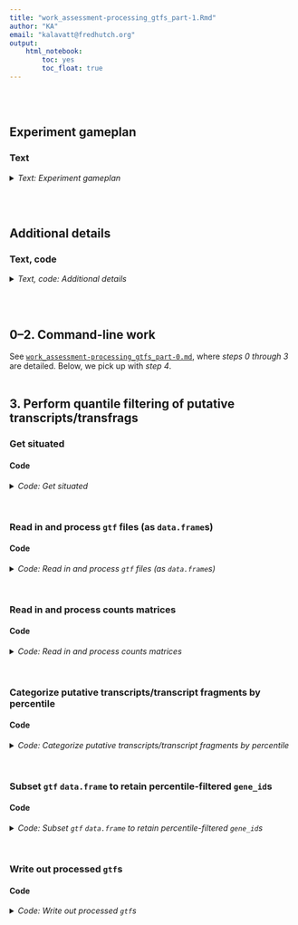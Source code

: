 ```yaml
---
title: "work_assessment-processing_gtfs_part-1.Rmd"
author: "KA"
email: "kalavatt@fredhutch.org"
output:
    html_notebook:
        toc: yes
        toc_float: true
---
```

<br />
<br />

## Experiment gameplan
### Text
<details>
<summary><i>Text: Experiment gameplan</i></summary>

1. Use `GffRead` to filter `Trinity`-derived `GMAP`-aligned `gff3` files.
2. Use ~~`featureCounts`~~ `htseq-count` to perform feature counting with respect to `type`s "locus", "mRNA", "exon", and "CDS" features from "base" calls to `GffRead`, and with respect to `type` "gene" from "intron-filtering-only" calls to `GffRead`.
3. Read in resulting counts matrices and `gtf` files using custom `R` code; perform processing as necessary using a mix of `bioconductor` and `tidyverse` programs.
4. In terms of raw, non-normalized alignment-to-putative transcript/transcript fragment (transfrag) tallies, retain putative transcripts/transfrags with tallies greater than or equal to a given percentile; in this case, generate results for the 5th to 95th percentiles in iterations of five.
6. Use ~~`rtracklayer`~~ *custom code* to write the converted, collapsed, counts-filtered data objects as `gtf` files.
7. Send the processed `gtf` files to Alison Greenlaw for inspection.

For both Q and G1, Alison asked me to filter the assemblies generated with `Trinity` parameter `mkc` = 1, 4, 8. However, for the sake of completeness, and to understand clearly what "incorrectness" looks like, I will filter `mkc` = 2, 16, 32 as well. Remember that the `Trinity` parameters `mir`, `mg`, and `gf` were held at default levels for the specific assemblies to surveyed by Alison.
</details>
<br />
<br />

## Additional details
### Text, code
<details>
<summary><i>Text, code: Additional details</i></summary>

#### I. On calling `gffread`
```bash
#!/bin/bash

#  "Base" call to GffRead
gffread \
    -v \
    -g "${fasta_g}" \
    -i 1000 \
    -Z \
    -M -K -Q \
    -F -N -P \
    --force-exons --gene2exon \
    -o "${out}" \
    <(awk -F '\t' 'BEGIN {OFS = FS} { gsub(/chr/, "", $1); gsub(/M/, "Mito", $1); print }' "${in}") \
         > >(tee -a "${err_out%.}.stdout.txt") \
        2> >(tee -a "${err_out%.}.stderr.txt")

#  "Intron-filtering-only" call to GffRead
#+ 
#+ No collapsing, merging with these files; only filtering to exclude exonic
#+ features with introns greater than 1000 bp in length
gffread \
    -v -O \
    -i 1000 \
    -o "${out/.gff3/-intron-filtering-only.gff3}" \
    <(awk -F '\t' 'BEGIN {OFS = FS} { gsub(/chr/, "", $1); gsub(/M/, "Mito", $1); print }' "${in}") \
         > >(tee -a "${err_out%.}-intron-filtering-only.stdout.txt") \
        2> >(tee -a "${err_out%.}-intron-filtering-only.stderr.txt")
```

##### Meaning of parameters
###### "Base" call to `GffRead`
- `-v` expose (warn about) duplicate transcript IDs and other potential problems with the given GFF/GTF records
- `-g` full path to a fasta file with the genomic sequences for all input mappings (one per genomic sequence, with file names matching sequence names) (#NOTE i.e., the fasta - file output from running Trinity in genome-guided mode)
- `-i` discard transcripts having an intron larger than 1000 bp
- `-Z` merge very close exons into a single exon (when intron size<4)
- `-M` cluster the input transcripts into loci, discarding "redundant" transcripts (those with the same exact introns and fully contained or equal boundaries)
- `-K` for the -M option, also discard as redundant the shorter, fully contained transcripts (intron chains matching a part of the container)
- `-Q` for the -M option, no longer require boundary containment when assessing redundancy (can be combined with -K); only introns have to match for multi-exon transcripts, and >=80% overlap for single-exon transcripts
- `-F` keep all GFF attributes (for non-exon features)
- `-N` discard multi-exon mRNAs that have any intron with a non-canonical splice site consensus (i.e., not GT-AG, GC-AG or AT-AC)
- `-P` add transcript level GFF attributes about the coding status of each transcript, including partialness or in-frame stop codons (requires -g)
- `--force-exons` make sure that the lowest level GFF features are considered "exon" features (#NOTE This is standard in gff3 and gtf files)
- `-o` write the output records into <outfile> instead of stdout

###### "Intron-filtering-only" call to `GffRead`
- `-v` expose (warn about) duplicate transcript IDs and other potential problems with the given GFF/GTF records
- `-O` process other non-transcript GFF records (by default non-transcript records are ignored) (`#NOTE` This keeps 'gene' features (output by gmap) in the gff3/gtf, although "gene" is exactly the same as "mRNA" as output by gmap)
- `-i` discard transcripts having an intron larger than 1000 bp
- `-o` write the output records into <outfile> instead of stdout
<br />

#### II. On calling `htseq-count`
##### ...with respect to `type` "locus"
As a result of calling gffread with the `-Z` `-M` `-K` and `-Q` arguments, a new feature is added to the gff3/gtf files: "locus". "locus" is a putative parent feature made from collapsing and joining "children" features (hierarchically, "mRNA" and "exon") as described for `-Z` `-M` `-K` and `-Q`. This is an extension of the kind of collapsing performed by `gffcompare -C`. Thus, counts matrices were created with respect to these "locus" features.

```bash
#!/bin/bash

sbatch \
    --job-name="htseq-count-locus" \
    --nodes=1 \
    --cpus-per-task=8 \
    --error="${err_out}-locus.%A.stderr.txt" \
    --output="${err_out}-locus.%A.stdout.txt" \
    htseq-count \
        --order "pos" \
        --stranded "${hc_strd}" \
        --nonunique "all" \
        --type "locus" \
        --idattr "ID" \
        --nprocesses 8 \
        --counts_output "${out/.tsv/-locus.tsv}" \
        --with-header \
        ${bams[*]} \
        "${in}"
```

##### ...with respect to `type` "mRNA"
Create the counts matrix by looking at children "mRNA" features rather than parent "locus" features. This is the kind of collapsing performed by `gffcompare -C`.

```bash
#!/bin/bash

sbatch \
    --job-name="htseq-count-mRNA" \
    --nodes=1 \
    --cpus-per-task=8 \
    --error="${err_out}-mRNA.%A.stderr.txt" \
    --output="${err_out}-mRNA.%A.stdout.txt" \
    htseq-count \
        --order "pos" \
        --stranded "${hc_strd}" \
        --nonunique "all" \
        --type "mRNA" \
        --idattr "ID" \
        --nprocesses 8 \
        --counts_output "${out/.tsv/-mRNA.tsv}" \
        --with-header \
        ${bams[*]} \
        "${in}"
```

##### ...with respect to `type` "exon"
Create the counts matrix by looking at children "exon" features.

```bash
#!/bin/bash

sbatch \
    --job-name="htseq-count-exon" \
    --nodes=1 \
    --cpus-per-task=8 \
    --error="${err_out}-exon.%A.stderr.txt" \
    --output="${err_out}-exon.%A.stdout.txt" \
    htseq-count \
        --order "pos" \
        --stranded "${hc_strd}" \
        --nonunique "all" \
        --type "exon" \
        --idattr "Parent" \
        --nprocesses 8 \
        --counts_output "${out/.tsv/-exon.tsv}" \
        --with-header \
        ${bams[*]} \
        "${in}"
```

##### ...with respect to `type` "CDS"
`gffread` scans the `fasta`s supplied `-g` and roughly estimates start and stop codons from the nt sequences; it then adds these CDS estimates to the `gff3`/`gtf` files. Create the counts matrix by looking at these estimated "CDS" features.

```bash
#!/bin/bash

sbatch \
    --job-name="htseq-count-CDS" \
    --nodes=1 \
    --cpus-per-task=8 \
    --error="${err_out}-CDS.%A.stderr.txt" \
    --output="${err_out}-CDS.%A.stdout.txt" \
    htseq-count \
        --order "pos" \
        --stranded "${hc_strd}" \
        --nonunique "all" \
        --type "CDS" \
        --idattr "Parent" \
        --nprocesses 8 \
        --counts_output "${out/.tsv/-CDS.tsv}" \
        --with-header \
        ${bams[*]} \
        "${in}"
```

##### ...with respect to `type` "gene" ("intron-only-filtering" call to `GffRead`)
Create the counts matrix by looking at parent "gene" features from the files output in section <b>"On calling `gffread`"</b> above.

```bash
#!/bin/bash
sbatch \
    --job-name="htseq-count-gene" \
    --nodes=1 \
    --cpus-per-task=8 \
    --error="${err_out}-gene.%A.stderr.txt" \
    --output="${err_out}-gene.%A.stdout.txt" \
    htseq-count \
        --order "pos" \
        --stranded "${hc_strd}" \
        --nonunique "all" \
        --type "gene" \
        --idattr "ID" \
        --nprocesses 8 \
        --counts_output "${out/.tsv/-gene.tsv}" \
        --with-header \
        ${bams[*]} \
        "${in}"
```
<br />

#### III. The general workflow for making the filtered gtfs
1. Read in and process `gtf`/`gff3` files (as dataframes)
2. Read in and process counts matrices: "locus", "mRNA", "exon", "CDS", and "gene" (intron-only-filtering)
3. Categorize putative transcripts/transfrags by percentile: from percentile 5 to percentile 95 in steps of 5
4. Subset dataframes to retain percentile-filtered IDs: "locus", "mRNA", "exon", "CDS", and "gene" (intron-only-filtering)
5. Write out processed `gtf`s
<br />

#### IV. Copying over files to Alison
```bash
#!/bin/bash

mkdir -p /home/kalavatt/tsukiyamalab/alisong/KA.gtfs_quantile-filtered_Trinity-GG_G1-Q_2023-0410/{gtf-gff3,tsv}
# mkdir: created directory '/home/kalavatt/tsukiyamalab/alisong/KA.gtfs_quantile-filtered_Trinity-GG_G1-Q_2023-0410'
# mkdir: created directory '/home/kalavatt/tsukiyamalab/alisong/KA.gtfs_quantile-filtered_Trinity-GG_G1-Q_2023-0410/gtf-gff3'
# mkdir: created directory '/home/kalavatt/tsukiyamalab/alisong/KA.gtfs_quantile-filtered_Trinity-GG_G1-Q_2023-0410/tsv'

cd /home/kalavatt/tsukiyamalab/kalavatt/2022_transcriptome-construction/results/2023-0215

cp -r \
    outfiles_gtf-gff3/Trinity-GG \
    /home/kalavatt/tsukiyamalab/alisong/KA.gtfs_quantile-filtered_Trinity-GG_G1-Q_2023-0410/gtf-gff3

cp -r \
    outfiles_htseq-count/Trinity-GG \
    /home/kalavatt/tsukiyamalab/alisong/KA.gtfs_quantile-filtered_Trinity-GG_G1-Q_2023-0410/tsv

#  Manually copying in the 'filtered/' subdirectories from local to remote
```
</details>
<br />
<br />

## 0&ndash;2. Command-line work
See [`work_assessment-processing_gtfs_part-0.md`](./work_assessment-processing_gtfs_part-0.md), where *steps 0 through 3* are detailed. Below, we pick up with *step 4*.
<br />
<br />

## 3. Perform quantile filtering of putative transcripts/transfrags
### Get situated
#### Code
<details>
<summary><i>Code: Get situated</i></summary>

`#START`
```r
#!/usr/bin/env Rscript

library(GenomicRanges)
library(IRanges)
library(readxl)
library(rtracklayer)
library(tidyverse)

options(scipen = 999)
options(ggrepel.max.overlaps = Inf)

if(stringr::str_detect(getwd(), "kalavattam")) {
    p_local <- "/Users/kalavattam/Dropbox/FHCC"
} else {
    p_local <- "/Users/kalavatt/projects-etc"
}
p_wd <- "2022_transcriptome-construction/results/2023-0215"

setwd(paste(p_local, p_wd, sep = "/"))
getwd()

rm(p_local, p_wd)
```
</details>
<br />

### Read in and process `gtf` files (as `data.frame`s)
#### Code
<details>
<summary><i>Code: Read in and process `gtf` files (as `data.frame`s)</i></summary>

```r
#!/usr/bin/env Rscript

#  Initialize functions ---------------
import_g <- function(file) {
    rtracklayer::import(file)
}


read_in_gtfs <- function(vector_files) {
    list <- sapply(
        vector_files,
        import_g,
        simplify = FALSE,
        USE.NAMES = TRUE
    )
    names(list) <- paste0("k", c(1, 16, 2, 32, 4, 8))
    
    df <- sapply(
        list,
        as.data.frame,
        simplify = FALSE,
        USE.NAMES = TRUE
    )
    return(df)
}


#  G1 ---------------------------------
path_gtf_G <- "outfiles_gtf-gff3/Trinity-GG/G_N"
files_G <- list.files(
    path_gtf_G,
    pattern = "*.gffread.gff3",
    full.names = TRUE
)
l_G_gtf <- read_in_gtfs(files_G)

files_G_introns_filtered <- list.files(
    path_gtf_G,
    pattern = "*.gffread-intron-filtering-only.gff3",
    full.names = TRUE
)
l_G_gtf_introns_filtered <- read_in_gtfs(files_G_introns_filtered)


#  Q ----------------------------------
path_gtf_Q <- "outfiles_gtf-gff3/Trinity-GG/Q_N"
files_Q <- list.files(
    path_gtf_Q,
    pattern = "*.gffread.gff3",
    full.names = TRUE
)
l_Q_gtf <- read_in_gtfs(files_Q)

files_Q_introns_filtered <- list.files(
    path_gtf_Q,
    pattern = "*.gffread-intron-filtering-only.gff3",
    full.names = TRUE
)
l_Q_gtf_introns_filtered <- read_in_gtfs(files_Q_introns_filtered)


#  Comparisons ------------------------
# l_G_gtf[["k1"]] %>% head()
# l_G_gtf[["k2"]] %>% head()
# 
# l_G_gtf[["k1"]] %>% head()
# l_Q_gtf[["k1"]] %>% head()
# 
# l_Q_gtf[["k1"]] %>% head()
# l_Q_gtf[["k2"]] %>% head()
```
</details>
<br />

### Read in and process counts matrices
#### Code
<details>
<summary><i>Code: Read in and process counts matrices</i></summary>

```r
#!/usr/bin/env Rscript

#  Initialize functions ---------------
read_in_mat <- function(vector_of_files) {
    out_list <- sapply(
        vector_of_files,
        readr::read_tsv,
        simplify = FALSE,
        USE.NAMES = TRUE
    )
    names(out_list) <- paste0("k", c(1, 16, 2, 32, 4, 8))
    
    return(out_list)
}


rename_columns <- function(list) {
    lapply(
        list,
        function(df) {
            names(df) <- gsub("bams_renamed\\/UT_prim_UMI\\/WT_", "", names(df)) %>%
                gsub("_day1_ovn_", "_", .) %>%
                gsub("_day7_ovn_", "_", .) %>% 
                gsub("_aux-F_tc-F_", "_", .) %>%
                gsub("_tech1\\.UT_prim_UMI\\.bam", "", .) %>%
                gsub("^\\.\\.\\.1", "id", .)
            
            return(df)
        }
    )
}


#  G1 ---------------------------------
path_mat_G <- "outfiles_htseq-count/Trinity-GG/G_N"

files_G_locus <- list.files(
    path_mat_G, pattern = "*-locus.tsv", full.names = TRUE
)
l_G_mat_locus <- read_in_mat(files_G_locus) %>%
    suppressMessages()

files_G_mRNA <- list.files(
    path_mat_G, pattern = "*-mRNA.tsv", full.names = TRUE
)
l_G_mat_mRNA <- read_in_mat(files_G_mRNA) %>%
    suppressMessages()

files_G_exon <- list.files(
    path_mat_G, pattern = "*-exon.tsv", full.names = TRUE
)
l_G_mat_exon <- read_in_mat(files_G_exon) %>%
    suppressMessages()

files_G_CDS <- list.files(
    path_mat_G, pattern = "*-CDS.tsv", full.names = TRUE
)
l_G_mat_CDS <- read_in_mat(files_G_CDS) %>%
    suppressMessages()

files_G_introns_filtered <- list.files(
    path_mat_G,
    pattern = "*.gffread-intron-filtering-only.hc-strd-eq-gene.tsv",
    full.names = TRUE
)
l_G_mat_introns_filtered <- read_in_mat(files_G_introns_filtered) %>%
    suppressMessages()


#  Q ----------------------------------
path_mat_Q <- "outfiles_htseq-count/Trinity-GG/Q_N"

files_Q_locus <- list.files(
    path_mat_Q, pattern = "*-locus.tsv", full.names = TRUE
)
l_Q_mat_locus <- read_in_mat(files_Q_locus) %>%
    suppressMessages()

files_Q_mRNA <- list.files(
    path_mat_Q, pattern = "*-mRNA.tsv", full.names = TRUE
)
l_Q_mat_mRNA <- read_in_mat(files_Q_mRNA) %>%
    suppressMessages()

files_Q_exon <- list.files(
    path_mat_Q, pattern = "*-exon.tsv", full.names = TRUE
)
l_Q_mat_exon <- read_in_mat(files_Q_exon) %>%
    suppressMessages()

files_Q_CDS <- list.files(
    path_mat_Q, pattern = "*-CDS.tsv", full.names = TRUE
)
l_Q_mat_CDS <- read_in_mat(files_Q_CDS) %>%
    suppressMessages()

files_Q_introns_filtered <- list.files(
    path_mat_Q,
    pattern = "*.gffread-intron-filtering-only.hc-strd-eq-gene.tsv",
    full.names = TRUE
)
l_Q_mat_introns_filtered <- read_in_mat(files_Q_introns_filtered) %>%
    suppressMessages()


#  Comparisons ------------------------
# l_Q_mat_sam[["k1"]] %>% head()
# l_Q_mat_sam[["k2"]] %>% head()
# 
# l_Q_mat_sam[["k1"]] %>% head()
# l_Q_mat_rev[["k1"]] %>% head()


#  Rename columns ---------------------
#+ ...in each dataframe composing each list
l_G_mat_locus <- rename_columns(l_G_mat_locus)
l_G_mat_mRNA <- rename_columns(l_G_mat_mRNA)
l_G_mat_exon <- rename_columns(l_G_mat_exon)
l_G_mat_CDS <- rename_columns(l_G_mat_CDS)
l_G_mat_introns_filtered <- rename_columns(l_G_mat_introns_filtered)

l_Q_mat_locus <- rename_columns(l_Q_mat_locus)
l_Q_mat_mRNA <- rename_columns(l_Q_mat_mRNA)
l_Q_mat_exon <- rename_columns(l_Q_mat_exon)
l_Q_mat_CDS <- rename_columns(l_Q_mat_CDS)
l_Q_mat_introns_filtered <- rename_columns(l_Q_mat_introns_filtered)
```
</details>
<br />

### Categorize putative transcripts/transcript fragments by percentile
#### Code
<details>
<summary><i>Code: Categorize putative transcripts/transcript fragments by percentile</i></summary>

```r
#!/usr/bin/env Rscript

#  Initialize function ----------------
filter_transfrags <- function(x, y) {
    df <- x
    
    if(y == "G1" | y == "G") {
        df <- x[, 1:3] %>% head(., -5)
    } else if(y == "Q") {
        df <- x[, c(1, 6, 7)] %>% head(., -5)
    } else if(y != "G1" | y != "G" | y != "Q") {
        stop("Parameter y must be either 'G1', 'G', or 'Q'")
    }
    
    df[, 4] <- df[, 2] + df[, 3]
    colnames(df)[4] <- "sum"

    ids <- list()

    ids$percentiles <- quantile(
        df$sum,
        probs = c(
            0.05, 0.10, 0.15, 0.20, 0.25, 0.30, 0.35, 0.40, 0.45, 0.50,
            0.55, 0.60, 0.65, 0.70, 0.75, 0.80, 0.85, 0.90, 0.95
        )
    ) %>%
        round()
    
    df$below_05 <- ifelse(df$sum <= ids$percentiles[1], TRUE, FALSE)
    df$below_10 <- ifelse(df$sum <= ids$percentiles[2], TRUE, FALSE)
    df$below_15 <- ifelse(df$sum <= ids$percentiles[3], TRUE, FALSE)
    df$below_20 <- ifelse(df$sum <= ids$percentiles[4], TRUE, FALSE)
    df$below_25 <- ifelse(df$sum <= ids$percentiles[5], TRUE, FALSE)
    df$below_30 <- ifelse(df$sum <= ids$percentiles[6], TRUE, FALSE)
    df$below_35 <- ifelse(df$sum <= ids$percentiles[7], TRUE, FALSE)
    df$below_40 <- ifelse(df$sum <= ids$percentiles[8], TRUE, FALSE)
    df$below_45 <- ifelse(df$sum <= ids$percentiles[9], TRUE, FALSE)
    df$below_50 <- ifelse(df$sum <= ids$percentiles[10], TRUE, FALSE)
    df$below_55 <- ifelse(df$sum <= ids$percentiles[11], TRUE, FALSE)
    df$below_60 <- ifelse(df$sum <= ids$percentiles[12], TRUE, FALSE)
    df$below_65 <- ifelse(df$sum <= ids$percentiles[13], TRUE, FALSE)
    df$below_70 <- ifelse(df$sum <= ids$percentiles[14], TRUE, FALSE)
    df$below_75 <- ifelse(df$sum <= ids$percentiles[15], TRUE, FALSE)
    df$below_80 <- ifelse(df$sum <= ids$percentiles[16], TRUE, FALSE)
    df$below_85 <- ifelse(df$sum <= ids$percentiles[17], TRUE, FALSE)
    df$below_90 <- ifelse(df$sum <= ids$percentiles[18], TRUE, FALSE)
    df$below_95 <- ifelse(df$sum <= ids$percentiles[19], TRUE, FALSE)
    
    ids$below_05 <- df[df$below_05 == FALSE, ]$id
    ids$below_10 <- df[df$below_10 == FALSE, ]$id
    ids$below_15 <- df[df$below_15 == FALSE, ]$id
    ids$below_20 <- df[df$below_20 == FALSE, ]$id
    ids$below_25 <- df[df$below_25 == FALSE, ]$id
    ids$below_30 <- df[df$below_30 == FALSE, ]$id
    ids$below_35 <- df[df$below_35 == FALSE, ]$id
    ids$below_40 <- df[df$below_40 == FALSE, ]$id
    ids$below_45 <- df[df$below_45 == FALSE, ]$id
    ids$below_50 <- df[df$below_50 == FALSE, ]$id
    ids$below_55 <- df[df$below_55 == FALSE, ]$id
    ids$below_60 <- df[df$below_60 == FALSE, ]$id
    ids$below_65 <- df[df$below_65 == FALSE, ]$id
    ids$below_70 <- df[df$below_70 == FALSE, ]$id
    ids$below_75 <- df[df$below_75 == FALSE, ]$id
    ids$below_80 <- df[df$below_80 == FALSE, ]$id
    ids$below_85 <- df[df$below_85 == FALSE, ]$id
    ids$below_90 <- df[df$below_90 == FALSE, ]$id
    ids$below_95 <- df[df$below_95 == FALSE, ]$id
    
    return(ids)
}


#  G1 ---------------------------------
f_G_mat_locus <- sapply(
    l_G_mat_locus,
    filter_transfrags,
    simplify = FALSE,
    USE.NAMES = TRUE,
    y = "G1"
)
f_G_mat_mRNA <- sapply(
    l_G_mat_mRNA,
    filter_transfrags,
    simplify = FALSE,
    USE.NAMES = TRUE,
    y = "G1"
)
f_G_mat_exon <- sapply(
    l_G_mat_exon,
    filter_transfrags,
    simplify = FALSE,
    USE.NAMES = TRUE,
    y = "G1"
)
f_G_mat_CDS <- sapply(
    l_G_mat_CDS,
    filter_transfrags,
    simplify = FALSE,
    USE.NAMES = TRUE,
    y = "G1"
)
f_G_mat_introns_filtered <- sapply(
    l_G_mat_introns_filtered,
    filter_transfrags,
    simplify = FALSE,
    USE.NAMES = TRUE,
    y = "G1"
)

#  Q ----------------------------------
f_Q_mat_locus <- sapply(
    l_Q_mat_locus,
    filter_transfrags,
    simplify = FALSE,
    USE.NAMES = TRUE,
    y = "Q"
)
f_Q_mat_mRNA <- sapply(
    l_Q_mat_mRNA,
    filter_transfrags,
    simplify = FALSE,
    USE.NAMES = TRUE,
    y = "Q"
)
f_Q_mat_exon <- sapply(
    l_Q_mat_exon,
    filter_transfrags,
    simplify = FALSE,
    USE.NAMES = TRUE,
    y = "Q"
)
f_Q_mat_CDS <- sapply(
    l_Q_mat_CDS,
    filter_transfrags,
    simplify = FALSE,
    USE.NAMES = TRUE,
    y = "Q"
)
f_Q_mat_introns_filtered <- sapply(
    l_Q_mat_introns_filtered,
    filter_transfrags,
    simplify = FALSE,
    USE.NAMES = TRUE,
    y = "Q"
)
```
</details>
<br />

### Subset `gtf` `data.frame` to retain percentile-filtered `gene_id`s
#### Code
<details>
<summary><i>Code: Subset `gtf` `data.frame` to retain percentile-filtered `gene_id`s</i></summary>

```r
#!/usr/bin/env Rscript

#  Initialize functions ---------------
flatten_elements_to_one <- function(x) {
    # For character list elements with two or more subelements, collapse
    # ("flatten") the subelements into a single character element
    # 
    # :param x: <list>
    # :return: character vector of collapsed list elements (list e)
    l_collapsed <- x[lengths(x) >= 2] %>% length()
    collapsed <- vector(mode = "character", length = l_collapsed)
    for(i in 1:l_collapsed) {
        # i <- 1
        # cat(i, "\n")
        # cat(x[lengths(x) >= 2][[i]], "\n")
        collapsed[i] <- stringr::str_c(
            x[lengths(x) >= 2][[i]],
            collapse = ", "
        )
    }
    
    return(collapsed)
}


process_list_column <- function(x) {
    # ...
    # 
    # :param x: <list>
    # :return: ...
    x[lengths(x) == 0] <- NA_character_
    if(length(x[lengths(x) >= 2]) != 0) {
        x[lengths(x) >= 2] <- x[lengths(x) >= 2] %>%
            flatten_elements_to_one()
    }
    y <- x %>% unlist()
    return(y)
}


subset_dataframes <- function(x, y, z) {
    # ...
    # 
    # :param x: list of *.gff3 files <list>
    # :param y: list of putative transcripts categorized by percentile <list>
    # :param z: feature type to examine; must be "locus", "mRNA", "exon", "CDS", or "gene" <chr>
    
    #  Tests
    # x <- l_Q_gtf
    # y <- f_Q_mat_CDS
    # z <- "CDS"
    # 
    # x <- l_G_gtf_introns_filtered
    # y <- f_G_mat_introns_filtered
    # z <- "gene"
    # 
    # x <- l_Q_gtf
    # y <- f_Q_mat_exon
    # z <- "exon"
    
    if((base::isFALSE(stringr::str_detect(z, "locus|mRNA|exon|CDS|gene")))) {
        stop("z must be \"locus\", \"mRNA\", \"exon\", \"CDS\", or \"gene\"")
    }
    
    df <- list()
    mat <- list()
    out <- list()
    
    for(i in names(x)) {
        #  Tests
        # i <- "k1"
        # i <- "k4"
        
        mat[[i]] <- y[[i]]
        
        if(base::isTRUE(z == "locus")) {
            df[[i]] <- x[[i]][x[[i]]["type"] == "locus", ]
        } else if(base::isTRUE(z == "mRNA")) {
            df[[i]] <- x[[i]][x[[i]]["type"] == "mRNA", ]
        } else if(base::isTRUE(z == "exon")) {
            df[[i]] <- x[[i]][x[[i]]["type"] == "exon", ]
        } else if(base::isTRUE(z == "CDS")) {
            df[[i]] <- x[[i]][x[[i]]["type"] == "CDS", ]
        } else if(base::isTRUE(z == "gene")) {
            df[[i]] <- x[[i]][x[[i]]["type"] == "gene", ]
        } 
        
        if(base::isTRUE(stringr::str_detect(z, "locus|mRNA|gene"))) {
            out[[i]]$below_05 <- df[[i]][df[[i]]$ID %in% mat[[i]]$below_05, ]
            out[[i]]$below_10 <- df[[i]][df[[i]]$ID %in% mat[[i]]$below_10, ]
            out[[i]]$below_15 <- df[[i]][df[[i]]$ID %in% mat[[i]]$below_15, ]
            out[[i]]$below_20 <- df[[i]][df[[i]]$ID %in% mat[[i]]$below_20, ]
            out[[i]]$below_25 <- df[[i]][df[[i]]$ID %in% mat[[i]]$below_25, ]
            out[[i]]$below_30 <- df[[i]][df[[i]]$ID %in% mat[[i]]$below_30, ]
            out[[i]]$below_35 <- df[[i]][df[[i]]$ID %in% mat[[i]]$below_35, ]
            out[[i]]$below_40 <- df[[i]][df[[i]]$ID %in% mat[[i]]$below_40, ]
            out[[i]]$below_45 <- df[[i]][df[[i]]$ID %in% mat[[i]]$below_45, ]
            out[[i]]$below_50 <- df[[i]][df[[i]]$ID %in% mat[[i]]$below_50, ]
            out[[i]]$below_55 <- df[[i]][df[[i]]$ID %in% mat[[i]]$below_55, ]
            out[[i]]$below_60 <- df[[i]][df[[i]]$ID %in% mat[[i]]$below_60, ]
            out[[i]]$below_65 <- df[[i]][df[[i]]$ID %in% mat[[i]]$below_65, ]
            out[[i]]$below_70 <- df[[i]][df[[i]]$ID %in% mat[[i]]$below_70, ]
            out[[i]]$below_75 <- df[[i]][df[[i]]$ID %in% mat[[i]]$below_75, ]
            out[[i]]$below_80 <- df[[i]][df[[i]]$ID %in% mat[[i]]$below_80, ]
            out[[i]]$below_85 <- df[[i]][df[[i]]$ID %in% mat[[i]]$below_85, ]
            out[[i]]$below_90 <- df[[i]][df[[i]]$ID %in% mat[[i]]$below_90, ]
            out[[i]]$below_95 <- df[[i]][df[[i]]$ID %in% mat[[i]]$below_95, ]
        } else if(base::isTRUE(stringr::str_detect(z, "exon|CDS"))) {
            out[[i]]$below_05 <- df[[i]][
                process_list_column(df[[i]]$Parent) %in% mat[[i]]$below_05, 
            ]
            out[[i]]$below_10 <- df[[i]][
                process_list_column(df[[i]]$Parent) %in% mat[[i]]$below_10, 
            ]
            out[[i]]$below_15 <- df[[i]][
                process_list_column(df[[i]]$Parent) %in% mat[[i]]$below_15, 
            ]
            out[[i]]$below_20 <- df[[i]][
                process_list_column(df[[i]]$Parent) %in% mat[[i]]$below_20, 
            ]
            out[[i]]$below_25 <- df[[i]][
                process_list_column(df[[i]]$Parent) %in% mat[[i]]$below_25, 
            ]
            out[[i]]$below_30 <- df[[i]][
                process_list_column(df[[i]]$Parent) %in% mat[[i]]$below_30, 
            ]
            out[[i]]$below_35 <- df[[i]][
                process_list_column(df[[i]]$Parent) %in% mat[[i]]$below_35, 
            ]
            out[[i]]$below_40 <- df[[i]][
                process_list_column(df[[i]]$Parent) %in% mat[[i]]$below_40, 
            ]
            out[[i]]$below_45 <- df[[i]][
                process_list_column(df[[i]]$Parent) %in% mat[[i]]$below_45, 
            ]
            out[[i]]$below_50 <- df[[i]][
                process_list_column(df[[i]]$Parent) %in% mat[[i]]$below_50, 
            ]
            out[[i]]$below_55 <- df[[i]][
                process_list_column(df[[i]]$Parent) %in% mat[[i]]$below_55, 
            ]
            out[[i]]$below_60 <- df[[i]][
                process_list_column(df[[i]]$Parent) %in% mat[[i]]$below_60, 
            ]
            out[[i]]$below_65 <- df[[i]][
                process_list_column(df[[i]]$Parent) %in% mat[[i]]$below_65, 
            ]
            out[[i]]$below_70 <- df[[i]][
                process_list_column(df[[i]]$Parent) %in% mat[[i]]$below_70, 
            ]
            out[[i]]$below_75 <- df[[i]][
                process_list_column(df[[i]]$Parent) %in% mat[[i]]$below_75, 
            ]
            out[[i]]$below_80 <- df[[i]][
                process_list_column(df[[i]]$Parent) %in% mat[[i]]$below_80, 
            ]
            out[[i]]$below_85 <- df[[i]][
                process_list_column(df[[i]]$Parent) %in% mat[[i]]$below_85, 
            ]
            out[[i]]$below_90 <- df[[i]][
                process_list_column(df[[i]]$Parent) %in% mat[[i]]$below_90, 
            ]
            out[[i]]$below_95 <- df[[i]][
                process_list_column(df[[i]]$Parent) %in% mat[[i]]$below_95, 
            ]
        }
    }
    
    return(out)
}


#  G1 ---------------------------------
out_G_gtf_locus <- subset_dataframes(l_G_gtf, f_G_mat_locus, "locus")
out_G_gtf_mRNA <- subset_dataframes(l_G_gtf, f_G_mat_mRNA, "mRNA")
out_G_gtf_exon <- subset_dataframes(l_G_gtf, f_G_mat_exon, "exon")
out_G_gtf_CDS <- subset_dataframes(l_G_gtf, f_G_mat_CDS, "CDS")
out_G_gtf_introns_filtered <- subset_dataframes(
    l_G_gtf_introns_filtered, f_G_mat_introns_filtered, "gene"
)


#  Q ----------------------------------
out_Q_gtf_locus <- subset_dataframes(l_Q_gtf, f_Q_mat_locus, "locus")
out_Q_gtf_mRNA <- subset_dataframes(l_Q_gtf, f_Q_mat_mRNA, "mRNA")
out_Q_gtf_exon <- subset_dataframes(l_Q_gtf, f_Q_mat_exon, "exon")
out_Q_gtf_CDS <- subset_dataframes(l_Q_gtf, f_Q_mat_CDS, "CDS")
out_Q_gtf_introns_filtered <- subset_dataframes(
    l_Q_gtf_introns_filtered, f_Q_mat_introns_filtered, "gene"
)
```
</details>
<br />

### Write out processed `gtf`s
#### Code
<details>
<summary><i>Code: Write out processed `gtf`s</i></summary>

```r
#!/usr/bin/env Rscript

#  Initialize functions -------------------------------------------------------
write_gtf <- function(x, y) {
    # ...
    # 
    # :param x: tibble <tibble, data.frame>
    # :param y: outfile <chr>
    # :return: NA
    readr::write_tsv(
        x,
        y,
        col_names = FALSE,
        quote = "none",
        escape = "none"
    )
}


#  Create outdirectories ------------------------------------------------------
#  G1 ---------------------------------
path_G_locus <- "outfiles_gtf-gff3/Trinity-GG/G_N/filtered/locus"
if(base::isFALSE(dir.exists(path_G_locus))) dir.create(path_G_locus, recursive = TRUE)

path_G_mRNA <- "outfiles_gtf-gff3/Trinity-GG/G_N/filtered/mRNA"
if(base::isFALSE(dir.exists(path_G_mRNA))) dir.create(path_G_mRNA, recursive = TRUE)

path_G_exon <- "outfiles_gtf-gff3/Trinity-GG/G_N/filtered/exon"
if(base::isFALSE(dir.exists(path_G_exon))) dir.create(path_G_exon, recursive = TRUE)

path_G_CDS <- "outfiles_gtf-gff3/Trinity-GG/G_N/filtered/CDS"
if(base::isFALSE(dir.exists(path_G_CDS))) dir.create(path_G_CDS, recursive = TRUE)

path_G_introns_filtered <- "outfiles_gtf-gff3/Trinity-GG/G_N/filtered/introns_filtered"
if(base::isFALSE(dir.exists(path_G_introns_filtered))) dir.create(path_G_introns_filtered, recursive = TRUE)

#  Q ----------------------------------
path_Q_locus <- "outfiles_gtf-gff3/Trinity-GG/Q_N/filtered/locus"
if(base::isFALSE(dir.exists(path_Q_locus))) dir.create(path_Q_locus, recursive = TRUE)

path_Q_mRNA <- "outfiles_gtf-gff3/Trinity-GG/Q_N/filtered/mRNA"
if(base::isFALSE(dir.exists(path_Q_mRNA))) dir.create(path_Q_mRNA, recursive = TRUE)

path_Q_exon <- "outfiles_gtf-gff3/Trinity-GG/Q_N/filtered/exon"
if(base::isFALSE(dir.exists(path_Q_exon))) dir.create(path_Q_exon, recursive = TRUE)

path_Q_CDS <- "outfiles_gtf-gff3/Trinity-GG/Q_N/filtered/CDS"
if(base::isFALSE(dir.exists(path_Q_CDS))) dir.create(path_Q_CDS, recursive = TRUE)

path_Q_introns_filtered <- "outfiles_gtf-gff3/Trinity-GG/Q_N/filtered/introns_filtered"
if(base::isFALSE(dir.exists(path_Q_introns_filtered))) dir.create(path_Q_introns_filtered, recursive = TRUE)


#  Create outdirectories ------------------------------------------------------
for(i in names(out_G_gtf_locus)) {
    for(j in c(paste0(
        "below_",
        c(
            "05", "10", "15", "20", "25", "30", "35", "40", "45", "50",
            "55", "60", "65", "70", "75", "80", "85", "90", "95"
        )
    ))) {
        for(k in c(
            path_G_locus, path_G_mRNA, path_G_exon, path_G_CDS,
            path_G_introns_filtered,
            path_Q_locus, path_Q_mRNA, path_Q_exon, path_Q_CDS,
            path_Q_introns_filtered
        )) {
            # i <- "k2"
            # j <- "below_05"
            # k <- path_Q_locus
            if(base::isTRUE(k == path_G_locus)) {
                #PICKUPHERE
                outfile <- paste0(
                    path_G_locus, "/G1_mkc-", gsub("k", "", i), "_",
                    gsub("below_", "gte-pctl-", j), ".gtf"
                )
                
                cat("Saving G1", i, j, "in", k, "\n")
                cat(paste0(outfile, "\n"))
                cat("\n\n")
                
                # out_G_conv <- GenomicRanges::makeGRangesFromDataFrame(
                #     out_G_gtf_locus[[i]][[j]], keep.extra.columns = TRUE
                # )
                # 
                # rtracklayer::export(
                #     out_G_gtf_locus[[i]][[j]],
                #     paste0(
                #         path_G_locus, "/G1_mkc-", gsub("k", "", i), "_",
                #         gsub("below_", "gte-pctl-", j), ".gtf"
                #     )
                # )
            } else if(base::isTRUE(k == path_G_mRNA)) {
                outfile <- paste0(
                    path_G_mRNA, "/G1_mkc-", gsub("k", "", i), "_",
                    gsub("below_", "gte-pctl-", j), ".gtf"
                )
                
                cat("Saving G1", i, j, "in", k, "\n")
                cat(paste0(outfile, "\n"))
                cat("\n\n")
                
                # out_G_conv <- GenomicRanges::makeGRangesFromDataFrame(
                #     out_G_gtf_mRNA[[i]][[j]], keep.extra.columns = TRUE
                # )
                # 
                # rtracklayer::export(
                #     out_G_gtf_mRNA[[i]][[j]],
                #     paste0(
                #         path_G_mRNA, "/G1_mkc-", gsub("k", "", i), "_",
                #         gsub("below_", "gte-pctl-", j), ".gtf"
                #     )
                # )
            } else if(base::isTRUE(k == path_G_exon)) {
                outfile <- paste0(
                    path_G_exon, "/G1_mkc-", gsub("k", "", i), "_",
                    gsub("below_", "gte-pctl-", j), ".gtf"
                )
                
                cat("Saving G1", i, j, "in", k, "\n")
                cat(paste0(outfile, "\n"))
                cat("\n\n")
                
                # out_G_conv <- GenomicRanges::makeGRangesFromDataFrame(
                #     out_G_gtf_exon[[i]][[j]], keep.extra.columns = TRUE
                # )
                # 
                # rtracklayer::export(
                #     out_G_gtf_exon[[i]][[j]],
                #     paste0(
                #         path_G_exon, "/G1_mkc-", gsub("k", "", i), "_",
                #         gsub("below_", "gte-pctl-", j), ".gtf"
                #     )
                # )
            } else if(base::isTRUE(k == path_G_CDS)) {
                outfile <- paste0(
                    path_G_CDS, "/G1_mkc-", gsub("k", "", i), "_",
                    gsub("below_", "gte-pctl-", j), ".gtf"
                )
                
                cat("Saving G1", i, j, "in", k, "\n")
                cat(paste0(outfile, "\n"))
                cat("\n\n")
                
                # out_G_conv <- GenomicRanges::makeGRangesFromDataFrame(
                #     out_G_gtf_CDS[[i]][[j]], keep.extra.columns = TRUE
                # )
                # 
                # rtracklayer::export(
                #     out_G_gtf_CDS[[i]][[j]],
                #     paste0(
                #         path_G_CDS, "/G1_mkc-", gsub("k", "", i), "_",
                #         gsub("below_", "gte-pctl-", j), ".gtf"
                #     )
                # )
            } else if(base::isTRUE(k == path_G_introns_filtered)) {
                outfile <- paste0(
                    path_G_introns_filtered, "/G1_mkc-", gsub("k", "", i), "_",
                    gsub("below_", "gte-pctl-", j), ".gtf"
                )
                
                cat("Saving G1", i, j, "in", k, "\n")
                cat(paste0(outfile, "\n"))
                cat("\n\n")
                
                # out_G_conv <- GenomicRanges::makeGRangesFromDataFrame(
                #     out_G_gtf_introns_filtered[[i]][[j]], keep.extra.columns = TRUE
                # )
                # 
                # rtracklayer::export(
                #     out_G_gtf_introns_filtered[[i]][[j]],
                #     paste0(
                #         path_G_introns_filtered, "/G1_mkc-", gsub("k", "", i), "_",
                #         gsub("below_", "gte-pctl-", j), ".gtf"
                #     )
                # )
            } else if(base::isTRUE(k == path_Q_locus)) {
                outfile <- paste0(
                    path_Q_locus, "/Q_mkc-", gsub("k", "", i), "_",
                    gsub("below_", "gte-pctl-", j), ".gtf"
                )
                
                cat("Saving Q", i, j, "in", k, "\n")
                cat(paste0(outfile, "\n"))
                cat("\n\n")
                
                # out_Q_conv <- GenomicRanges::makeGRangesFromDataFrame(
                #     out_Q_gtf_locus[[i]][[j]], keep.extra.columns = TRUE
                # )
                # 
                # rtracklayer::export(
                #     out_Q_gtf_locus[[i]][[j]],
                #     paste0(
                #         path_Q_locus, "/Q_mkc-", gsub("k", "", i), "_",
                #         gsub("below_", "gte-pctl-", j), ".gtf"
                #     )
                # )
            } else if(base::isTRUE(k == path_Q_mRNA)) {
                outfile <- paste0(
                    path_Q_mRNA, "/Q_mkc-", gsub("k", "", i), "_",
                    gsub("below_", "gte-pctl-", j), ".gtf"
                )
                
                cat("Saving Q", i, j, "in", k, "\n")
                cat(paste0(outfile, "\n"))
                cat("\n\n")
                
                # out_Q_conv <- GenomicRanges::makeGRangesFromDataFrame(
                #     out_Q_gtf_mRNA[[i]][[j]], keep.extra.columns = TRUE
                # )
                # 
                # rtracklayer::export(
                #     out_Q_gtf_mRNA[[i]][[j]],
                #     paste0(
                #         path_Q_mRNA, "/Q_mkc-", gsub("k", "", i), "_",
                #         gsub("below_", "gte-pctl-", j), ".gtf"
                #     )
                # )
            } else if(base::isTRUE(k == path_Q_exon)) {
                outfile <- paste0(
                    path_Q_exon, "/Q_mkc-", gsub("k", "", i), "_",
                    gsub("below_", "gte-pctl-", j), ".gtf"
                )
                
                cat("Saving Q", i, j, "in", k, "\n")
                cat(paste0(outfile, "\n"))
                cat("\n\n")
                
                # out_Q_conv <- GenomicRanges::makeGRangesFromDataFrame(
                #     out_Q_gtf_exon[[i]][[j]], keep.extra.columns = TRUE
                # )
                # 
                # rtracklayer::export(
                #     out_Q_gtf_exon[[i]][[j]],
                #     paste0(
                #         path_Q_exon, "/Q_mkc-", gsub("k", "", i), "_",
                #         gsub("below_", "gte-pctl-", j), ".gtf"
                #     )
                # )
            } else if(base::isTRUE(k == path_Q_CDS)) {
                outfile <- paste0(
                    path_Q_CDS, "/Q_mkc-", gsub("k", "", i), "_",
                    gsub("below_", "gte-pctl-", j), ".gtf"
                )
                
                cat("Saving Q", i, j, "in", k, "\n")
                cat(paste0(outfile, "\n"))
                cat("\n\n")
                
                # out_Q_conv <- GenomicRanges::makeGRangesFromDataFrame(
                #     out_Q_gtf_CDS[[i]][[j]], keep.extra.columns = TRUE
                # )
                # 
                # rtracklayer::export(
                #     out_Q_gtf_CDS[[i]][[j]],
                #     paste0(
                #         path_Q_CDS, "/Q_mkc-", gsub("k", "", i), "_",
                #         gsub("below_", "gte-pctl-", j), ".gtf"
                #     )
                # )
            } else if(base::isTRUE(k == path_Q_introns_filtered)) {
                outfile <- paste0(
                    path_Q_introns_filtered, "/Q_mkc-", gsub("k", "", i), "_",
                    gsub("below_", "gte-pctl-", j), ".gtf"
                )
                
                cat("Saving Q", i, j, "in", k, "\n")
                cat(paste0(outfile, "\n"))
                cat("\n\n")
                
                # out_Q_conv <- GenomicRanges::makeGRangesFromDataFrame(
                #     out_Q_gtf_introns_filtered[[i]][[j]], keep.extra.columns = TRUE
                # )
                # 
                # rtracklayer::export(
                #     out_Q_gtf_introns_filtered[[i]][[j]],
                #     paste0(
                #         path_Q_introns_filtered, "/Q_mkc-", gsub("k", "", i), "_",
                #         gsub("below_", "gte-pctl-", j), ".gtf"
                #     )
                # )
            }
        }
    }
}
```
</details>
<br />
